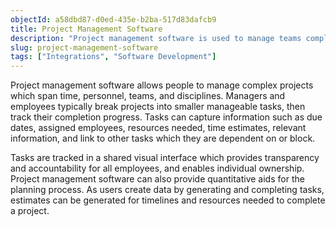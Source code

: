 ```yaml
---
objectId: a58dbd87-d0ed-435e-b2ba-517d83dafcb9
title: Project Management Software
description: "Project management software is used to manage teams completing complex projects."
slug: project-management-software
tags: ["Integrations", "Software Development"]
---
```


Project management software allows people to manage complex projects which span time, personnel, teams, and disciplines. Managers and employees typically break projects into smaller manageable tasks, then track their completion progress. Tasks can capture information such as due dates, assigned employees, resources needed, time estimates, relevant information, and link to other tasks which they are dependent on or block. 

Tasks are tracked in a shared visual interface which provides transparency and accountability for all employees, and enables individual ownership. Project management software can also provide quantitative aids for the planning process. As users create data by generating and completing tasks, estimates can be generated for timelines and resources needed to complete a project.